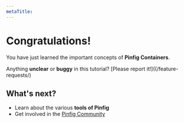 ```yaml
---
metaTitle:
---
```


# Congratulations!

You have just learned the important concepts of **Pinfig Containers**.

Anything **unclear** or **buggy** in this tutorial? [Please report it!]((/feature-requests/)

## What's next?

- Learn about the various **tools of Pinfig**
- Get involved in the [Pinfig Community](/community/support)
